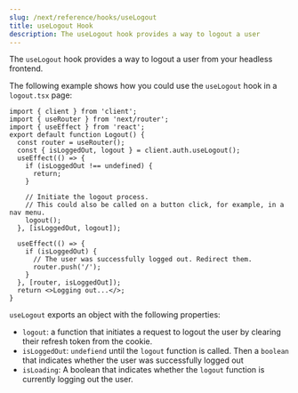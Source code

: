 ```yaml
---
slug: /next/reference/hooks/useLogout
title: useLogout Hook
description: The useLogout hook provides a way to logout a user
---
```



<BaseUrlNotice />

The `useLogout` hook provides a way to logout a user from your headless frontend.

The following example shows how you could use the `useLogout` hook in a `logout.tsx` page:

```tsx title="src/pages/logout.tsx"
import { client } from 'client';
import { useRouter } from 'next/router';
import { useEffect } from 'react';
export default function Logout() {
  const router = useRouter();
  const { isLoggedOut, logout } = client.auth.useLogout();
  useEffect(() => {
    if (isLoggedOut !== undefined) {
      return;
    }

    // Initiate the logout process.
    // This could also be called on a button click, for example, in a nav menu.
    logout();
  }, [isLoggedOut, logout]);

  useEffect(() => {
    if (isLoggedOut) {
      // The user was successfully logged out. Redirect them.
      router.push('/');
    }
  }, [router, isLoggedOut]);
  return <>Logging out...</>;
}
```

`useLogout` exports an object with the following properties:

- `logout`: a function that initiates a request to logout the user by clearing their refresh token from the cookie.
- `isLoggedOut`: `undefiend` until the `logout` function is called. Then a `boolean` that indicates whether the user was successfully logged out
- `isLoading`: A boolean that indicates whether the `logout` function is currently logging out the user.
